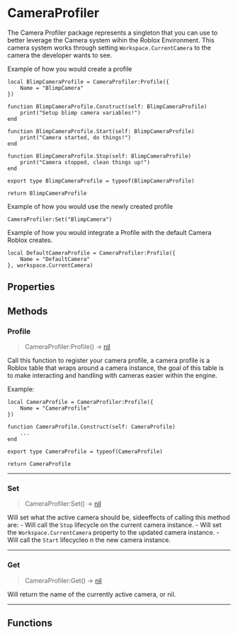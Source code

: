 
# CameraProfiler
The Camera Profiler package represents a singleton that you can use to better leverage the Camera system wihin the Roblox Environment. This camera system
works through setting `Workspace.CurrentCamera` to the camera the developer wants to see.

Example of how you would create a profile
```luau
local BlimpCameraProfile = CameraProfiler:Profile({
	Name = "BlimpCamera"
})

function BlimpCameraProfile.Construct(self: BlimpCameraProfile)
	print("Setup blimp camera variables!")
end

function BlimpCameraProfile.Start(self: BlimpCameraProfile)
	print("Camera started, do things!")
end

function BlimpCameraProfile.Stop(self: BlimpCameraProfile)
	print("Camera stopped, clean things up!")
end

export type BlimpCameraProfile = typeof(BlimpCameraProfile)

return BlimpCameraProfile
```

Example of how you would use the newly created profile
```luau
CameraProfiler:Set("BlimpCamera")
```

Example of how you would integrate a Profile with the default Camera Roblox creates.
```luau
local DefaultCameraProfile = CameraProfiler:Profile({
	Name = "DefaultCamera"
}, workspace.CurrentCamera)
```

## Properties
## Methods
### Profile

> CameraProfiler:Profile() -> [nil](https://create.roblox.com/docs/en-us/luau/nil)

Call this function to register your camera profile, a camera profile is a Roblox table that wraps around a camera instance, the goal of this table
	is to make interacting and handling with cameras easier within the engine.

Example:
```luau
local CameraProfile = CameraProfiler:Profile({
	Name = "CameraProfile"
})

function CameraProfile.Construct(self: CameraProfile)
	...
end

export type CameraProfile = typeof(CameraProfile)

return CameraProfile
```

---
### Set

> CameraProfiler:Set() -> [nil](https://create.roblox.com/docs/en-us/luau/nil)

Will set what the active camera should be, sideeffects of calling this method are:
	- Will call the `Stop` lifecycle on the current camera instance.
	- Will set the `Workspace.CurrentCamera` property to the updated camera instance.
	- Will call the `Start` lifecycleo n the new camera instance. 

---
### Get

> CameraProfiler:Get() -> [nil](https://create.roblox.com/docs/en-us/luau/nil)

Will return the name of the currently active camera, or nil.

---
## Functions
